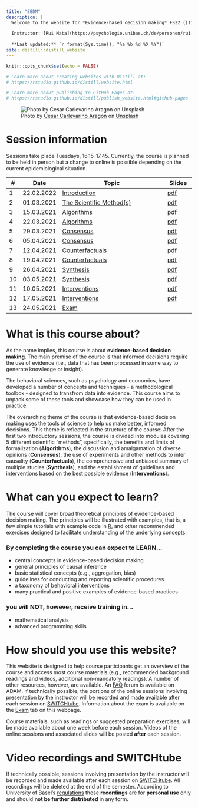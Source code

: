 ```yaml
---
title: "EBDM"
description: |
  Welcome to the website for *Evidence-based decision making* FS22 ([11230-01](https://vorlesungsverzeichnis.unibas.ch/de/home?id=263293))
  
  Instructor: [Rui Mata](https://psychologie.unibas.ch/de/personen/rui-mata/about-me/), University of Basel
  
  **Last updated:** `r format(Sys.time(), "%a %b %d %X %Y")`
site: distill::distill_website
---
```


```r
knitr::opts_chunk$set(echo = FALSE)

# Learn more about creating websites with Distill at:
# https://rstudio.github.io/distill/website.html

# Learn more about publishing to GitHub Pages at:
# https://rstudio.github.io/distill/publish_website.html#github-pages

```

![<span>Photo by <a href="https://unsplash.com/@carlevarino?utm_source=unsplash&amp;utm_medium=referral&amp;utm_content=creditCopyText">Cesar Carlevarino Aragon</a> on <a href="https://unsplash.com/s/photos/tools?utm_source=unsplash&amp;utm_medium=referral&amp;utm_content=creditCopyText">Unsplash</a></span>](photos/cesar-carlevarino-aragon-NL_DF0Klepc-unsplash.jpg)

# Session information

Sessions take place Tuesdays, 16.15-17.45. Currently, the course is planned to be held in person but a change to online is possible depending on the current epidemiological situation.

::: l-body
| # | Date     | Topic                         | Slides |
|---| ---------|-------------------------------|--------|
| 1 | 22.02.2022 | [Introduction](index.html) | [pdf](https://github.com/matarui/ebdm/raw/main/docs/presentations/EBDM_session1.pdf) |
| 2 | 01.03.2021 | [The Scientific Method(s)](session2.html) | [pdf](https://github.com/matarui/ebdm/raw/main/docs/presentations/EBDM_session2.pdf) |
| 3 | 15.03.2021 | [Algorithms](session3.html) | [pdf](https://github.com/matarui/ebdm/raw/main/docs/presentations/EBDM_session3.pdf) |
| 4 | 22.03.2021 | [Algorithms](session4.html) | [pdf](https://github.com/matarui/ebdm/raw/main/docs/presentations/EBDM_session4.pdf) |
| 5 | 29.03.2021 | [Consensus](session5.html) | [pdf](https://github.com/matarui/ebdm/raw/main/docs/presentations/EBDM_session5.pdf) |
| 6 | 05.04.2021 | [Consensus](session6.html) | [pdf](https://github.com/matarui/ebdm/raw/main/docs/presentations/EBDM_session6.pdf) |
| 7 | 12.04.2021 | [Counterfactuals](session7.html) | [pdf](https://github.com/matarui/ebdm/raw/main/docs/presentations/EBDM_session7.pdf) |
| 8 | 19.04.2021 | [Counterfactuals](session8.html) | [pdf](https://github.com/matarui/ebdm/raw/main/docs/presentations/EBDM_session8.pdf) |
| 9 | 26.04.2021 | [Synthesis](session9.html) | [pdf](https://github.com/matarui/ebdm/raw/main/docs/presentations/EBDM_session9.pdf) |
|10 | 03.05.2021 | [Synthesis](session10.html) | [pdf](https://github.com/matarui/ebdm/raw/main/docs/presentations/EBDM_session10.pdf) |
|11 | 10.05.2021 | [Interventions](session11.html) | [pdf](https://github.com/matarui/ebdm/raw/main/docs/presentations/EBDM_session11.pdf) |
|12 | 17.05.2021 | [Interventions](session12.html) | [pdf](index.html) |
|13 | 24.05.2021 | [Exam](exam.html) | |
:::

# What is this course about?

As the name implies, this course is about **evidence-based decision making**. The main premise of the course is that informed decisions require the use of evidence (i.e., data that has been processed in some way to generate knowledge or insight). 

The behavioral sciences, such as psychology and economics, have developed a number of concepts and techniques - a methodological toolbox - designed to transfrom data into evidence. This course aims to unpack some of these tools and showcase how they can be used in practice. 

The overarching theme of the course is that evidence-based decision making uses the tools of science to help us make better, informed decisions. This theme is reflected in the structure of the course: After the first two introductory sessions, the course is divided into modules covering 5 different scientific "methods", specifically, the benefits and limits of formalization (**Algorithms**), the discussion and amalgamation of diverse opinions (**Consensus**), the use of experiments and other methods to infer causality (**Counterfactuals**), the comprehensive and unbiased summary of multiple studies (**Synthesis**), and the establishment of guidelines and interventions based on the best possible evidence (**Interventions**). 

# What can you expect to learn?

The course will cover broad theoretical principles of evidence-based decision making. The principles will be illustrated with examples, that is, a few simple tutorials with example code in [R](https://www.r-project.org), and other recommended exercises designed to facilitate understanding of the underlying concepts.

### By completing the course you can expect to LEARN...

- central concepts in evidence-based decision making
- general principles of causal inference
- basic statistical concepts (e.g., aggregation, bias)
- guidelines for conducting and reporting scientific procedures  
- a taxonomy of behavioral interventions
- many practical and positive examples of evidence-based practices

### you will NOT, however, receive training in...

- mathematical analysis
- advanced programming skills 

# How should you use this website?

This website is designed to help course participants get an overview of the course and access most course materials (e.g., recommended background readings and videos, additional non-mandatory readings). A number of other resources, however, are available. An [FAQ](https://adam.unibas.ch/goto_adam_crs_1230794.html) forum is available on ADAM. If technically possible, the portions of the online sessions involving presentation by the instructor will be recorded and made available after each session on [SWITCHtube](https://tube.switch.ch/channels/0661df59). Information about the exam is available on the [Exam](exam.html) tab on this webpage.  

Course materials, such as readings or suggested preparation exercises, will be made available about one week before each session. Videos of the online sessions and associated slides will be posted **after** each session. 

# Video recordings and SWITCHtube

If technically possible, sessions involving presentation by the instructor will be recorded and made available after each session on [SWITCHtube](https://tube.switch.ch/channels/0661df59). All recordings will be deleted at the end of the semester. According to University of Basel's [regulations](https://www.unibas.ch/dam/jcr:9e482656-e333-42ec-bbd3-4639dedd3dc7/R_Ton-Bildaufnahmen_00.pdf) these **recordings** are for **personal use** only and should **not be further distributed** in any form.  
